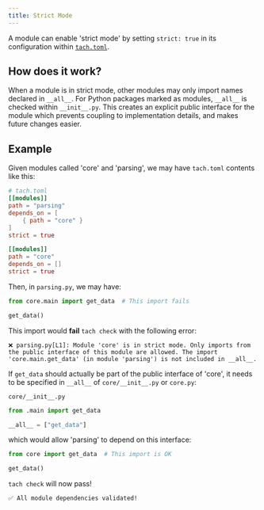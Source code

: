 ```yaml
---
title: Strict Mode
---
```


A module can enable 'strict mode' by setting `strict: true` in its configuration within [`tach.toml`](configuration#tachtoml).

## How does it work?

When a module is in strict mode, other modules may only import names declared in `__all__`.
For Python packages marked as modules, `__all__` is checked within `__init__.py`.
This creates an explicit public interface for the module which prevents coupling to implementation details, and makes future changes easier.

## Example

Given modules called 'core' and 'parsing', we may have `tach.toml` contents like this:

```toml
# tach.toml
[[modules]]
path = "parsing"
depends_on = [
    { path = "core" }
]
strict = true

[[modules]]
path = "core"
depends_on = []
strict = true
```

Then, in `parsing.py`, we may have:

```python
from core.main import get_data  # This import fails

get_data()
```

This import would **fail** `tach check` with the following error:

```shell
❌ parsing.py[L1]: Module 'core' is in strict mode. Only imports from the public interface of this module are allowed. The import 'core.main.get_data' (in module 'parsing') is not included in __all__.
```

If `get_data` should actually be part of the public interface of 'core', it needs to be specified in `__all__` of `core/__init__.py` or `core.py`:

`core/__init__.py`

```python
from .main import get_data

__all__ = ["get_data"]
```

which would allow 'parsing' to depend on this interface:

```python
from core import get_data  # This import is OK

get_data()
```

`tach check` will now pass!

```bash
✅ All module dependencies validated!
```
